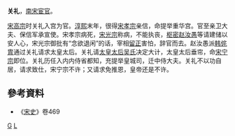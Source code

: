 '''关礼'''，[[南宋|南宋]][[宦官|宦官]]。

[[宋高宗|宋高宗]]时关礼入宫为官。[[淳熙|淳熙]]末年，很得[[宋孝宗|宋孝宗]]亲信，命提举重华宫。官至亲卫大夫、保信军承宣使。宋孝宗病死，[[宋光宗|宋光宗]]称病，不能执丧，[[枢密|枢密]][[赵汝愚|赵汝愚]]等请建储以安人心，宋光宗御批有“念欲退闲”的话，宰相[[留正|留正]]害怕，辞官而去。赵汝愚派[[韩侂胄|韩侂胄]]通过关礼请求太皇太后。关礼请[[宪圣慈烈皇后|太皇太后吴氏]]决定大计，太皇太后垂帘，命[[宋宁宗|宋宁宗]]即位。关礼历任入内内侍省都知，充提举皇城司，迁中侍大夫。关礼不以功自居，请求致仕，宋宁宗不许；又请求免推恩，皇帝还是不许。

== 參考資料 ==
* 《[[宋史|宋史]]》卷469

[[Category:宋朝宦官|G]]
[[Category:关姓|L]]